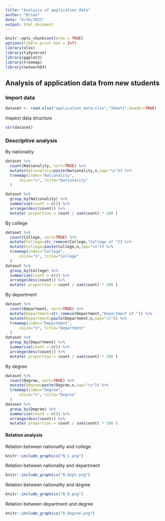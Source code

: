 ```yaml
---
title: "Analysis of application data"
author: "Brian"
date: "6/16/2021"
output: html_document
---
```


```r
knitr::opts_chunk$set(echo = TRUE)
options(tibble.print_max = Inf)
library(xlsx)
library(tidyverse)
library(ggplot2)
library(treemap)
library(networkD3)
```

## Analysis of application data from new students

### Import data

```r
dataset <- read.xlsx("application_data.xlsx","Sheet1",header=TRUE)
```

Inspect data structure

```r
str(dataset)
```

### Descriptive analysis

By nationality

```r
dataset %>%
  count(Nationality, sort=TRUE) %>%
  mutate(Nationality=paste(Nationality,n,sep="\n")) %>%
  treemap(index="Nationality",
      vSize="n", title="Nationality"
  )

dataset %>%
  group_by(Nationality) %>%
  summarise(count = n()) %>%
  arrange(desc(count)) %>%
  mutate( proportion = count / sum(count) * 100 )
```

By college

```r
dataset %>%
  count(College, sort=TRUE) %>%
  mutate(College=str_remove(College,"College of ")) %>%
  mutate(College=paste(College,n,sep="\n")) %>%
  treemap(index="College",
      vSize="n", title="College"
  )
dataset %>%
  group_by(College) %>%
  summarise(count = n()) %>%
  arrange(desc(count)) %>%
  mutate( proportion = count / sum(count) * 100 )

```

By department

```r
dataset %>%
  count(Department, sort=TRUE) %>%
  mutate(Department=str_remove(Department,"Department of ")) %>%
  mutate(Department=paste(Department,n,sep="\n")) %>%
  treemap(index="Department",
      vSize="n", title="Department"
  )
dataset %>%
  group_by(Department) %>%
  summarise(count = n()) %>%
  arrange(desc(count)) %>%
  mutate( proportion = count / sum(count) * 100 )

```

By degree

```r
dataset %>%
  count(Degree, sort=TRUE) %>%
  mutate(Degree=paste(Degree,n,sep="\n")) %>%
  treemap(index="Degree",
      vSize="n", title="Degree"
  )
dataset %>%
  group_by(Degree) %>%
  summarise(count = n()) %>%
  arrange(desc(count)) %>%
  mutate( proportion = count / sum(count) * 100 )

```


#### Relation analysis

Relation between nationality and college

```r
knitr::include_graphics("N_C.png")
```

Relation between nationality and department

```r
knitr::include_graphics("N_Dept.png")
```

Relation between nationality and degree

```r
knitr::include_graphics("N_D.png")
```

Relation between department and degree

```r
knitr::include_graphics("D_Degree.png")
```


